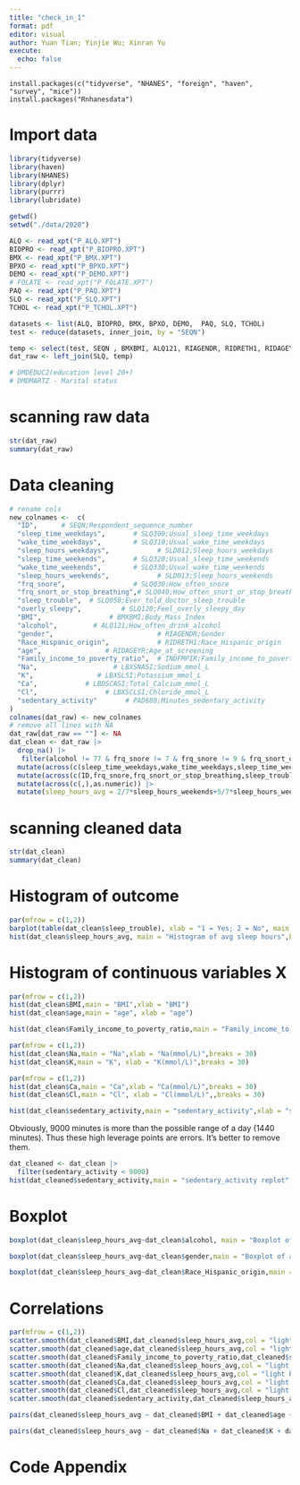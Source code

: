 ```yaml
---
title: "check_in_1"
format: pdf
editor: visual
author: Yuan Tian; Yinjie Wu; Xinran Yu
execute:
  echo: false
---
```

```
install.packages(c("tidyverse", "NHANES", "foreign", "haven", "survey", "mice"))
install.packages("Rnhanesdata")
```

# Import data
```r
library(tidyverse)   
library(haven)      
library(NHANES)     
library(dplyr)  
library(purrr)
library(lubridate)

getwd()
setwd("./data/2020")

ALQ <- read_xpt("P_ALQ.XPT")
BIOPRO <- read_xpt("P_BIOPRO.XPT")
BMX <- read_xpt("P_BMX.XPT")
BPXO <- read_xpt("P_BPXO.XPT")
DEMO <- read_xpt("P_DEMO.XPT")
# FOLATE <- read_xpt("P_FOLATE.XPT")
PAQ <- read_xpt("P_PAQ.XPT")
SLQ <- read_xpt("P_SLQ.XPT")
TCHOL <- read_xpt("P_TCHOL.XPT")

datasets <- list(ALQ, BIOPRO, BMX, BPXO, DEMO,  PAQ, SLQ, TCHOL)
test <- reduce(datasets, inner_join, by = "SEQN")  

temp <- select(test, SEQN , BMXBMI, ALQ121, RIAGENDR, RIDRETH1, RIDAGEYR, INDFMPIR, LBXSNASI, LBXSKSI, LBDSCASI, LBXSCLSI, PAD680 )
dat_raw <- left_join(SLQ, temp)

# DMDEDUC2(education level 20+)
# DMDMARTZ - Marital status
```
# scanning raw data
```r
str(dat_raw) 
summary(dat_raw) 
```


# Data cleaning
```r
# rename cols
new_colnames <-  c(
  "ID",      # SEQN;Respondent_sequence_number
  "sleep_time_weekdays",       # SLQ300;Usual_sleep_time_weekdays
  "wake_time_weekdays",        # SLQ310;Usual_wake_time_weekdays
  "sleep_hours_weekdays",            # SLD012;Sleep_hours_weekdays
  "sleep_time_weekends",       # SLQ320;Usual_sleep_time_weekends
  "wake_time_weekends",        # SLQ330;Usual_wake_time_weekends
  "sleep_hours_weekends",            # SLD013;Sleep_hours_weekends
  "frq_snore",                 # SLQ030;How_often_snore
  "frq_snort_or_stop_breathing",# SLQ040;How_often_snort_or_stop_breathing
  "sleep_trouble",  # SLQ050;Ever_told_doctor_sleep_trouble
  "overly_sleepy",          # SLQ120;Feel_overly_sleepy_day
  "BMI",                 # BMXBMI;Body_Mass_Index
  "alcohol",         # ALQ121;How_often_drink_alcohol
  "gender",                          # RIAGENDR;Gender
  "Race_Hispanic_origin",            # RIDRETH1;Race_Hispanic_origin
  "age",                # RIDAGEYR;Age_at_screening
  "Family_income_to_poverty_ratio",  # INDFMPIR;Family_income_to_poverty_ratio
  "Na",                   # LBXSNASI;Sodium_mmol_L
  "K",                # LBXSLSI;Potassium_mmol_L
  "Ca",            # LBDSCASI;Total_Calcium_mmol_L
  "Cl",                 # LBXSCLSI;Chloride_mmol_L
  "sedentary_activity"       # PAD680;Minutes_sedentary_activity
)
colnames(dat_raw) <- new_colnames
# remove all lines with NA
dat_raw[dat_raw == ""] <- NA
dat_clean <- dat_raw |>
  drop_na() |>
   filter(alcohol != 77 & frq_snore != 7 & frq_snore != 9 & frq_snort_or_stop_breathing != 7 & frq_snort_or_stop_breathing != 9 & sleep_trouble != 9 & overly_sleepy != 9) |>
  mutate(across(c(sleep_time_weekdays,wake_time_weekdays,sleep_time_weekends,wake_time_weekends), hm)) |>
  mutate(across(c(ID,frq_snore,frq_snort_or_stop_breathing,sleep_trouble,overly_sleepy,alcohol,gender,Race_Hispanic_origin),as.factor)) |>
  mutate(across(c(,),as.numeric)) |>
  mutate(sleep_hours_avg = 2/7*sleep_hours_weekends+5/7*sleep_hours_weekdays)

```

# scanning cleaned data
```r
str(dat_clean) 
summary(dat_clean) 
```

# Histogram of outcome
```r
par(mfrow = c(1,2))
barplot(table(dat_clean$sleep_trouble), xlab = "1 = Yes; 2 = No", main = "Barplot of sleep_trouble", ylab = "Frequency")
hist(dat_clean$sleep_hours_avg, main = "Histogram of avg sleep hours",breaks = 30, xlab = "avg sleep hours")
```

# Histogram of continuous variables X
```r
par(mfrow = c(1,2))
hist(dat_clean$BMI,main = "BMI",xlab = "BMI")
hist(dat_clean$age,main = "age", xlab = "age")
```
```r
hist(dat_clean$Family_income_to_poverty_ratio,main = "Family_income_to_poverty_ratio", xlab = "Family_income_to_poverty_ratio",breaks = 70)
```
```r
par(mfrow = c(1,2))
hist(dat_clean$Na,main = "Na",xlab = "Na(mmol/L)",breaks = 30)
hist(dat_clean$K,main = "K", xlab = "K(mmol/L)",breaks = 30)
```
```r
par(mfrow = c(1,2))
hist(dat_clean$Ca,main = "Ca",xlab = "Ca(mmol/L)",breaks = 30)
hist(dat_clean$Cl,main = "Cl", xlab = "Cl(mmol/L)",,breaks = 30)
```
```r
hist(dat_clean$sedentary_activity,main = "sedentary_activity",xlab = "sedentary_activity(mins)",breaks = 70)
```
Obviously, 9000 minutes is more than the possible range of a day (1440 minutes). Thus these high leverage points are errors. It's better to remove them.
```r
dat_cleaned <- dat_clean |>
  filter(sedentary_activity < 9000)
hist(dat_cleaned$sedentary_activity,main = "sedentary_activity replot",xlab = "sedentary_activity(mins)",breaks = 10)
```



# Boxplot
```r
boxplot(dat_clean$sleep_hours_avg~dat_clean$alcohol, main = "Boxplot of avg sleep hours vs alcohol",xlab = "How often drink alcohol")
```
```r
boxplot(dat_clean$sleep_hours_avg~dat_clean$gender,main = "Boxplot of avg sleep hours vs gender",xlab = "1 = Male; 2 = Female")
```
```r
boxplot(dat_clean$sleep_hours_avg~dat_clean$Race_Hispanic_origin,main = "Boxplot of avg sleep hours vs races",xlab = "1 = Mexican American; 2 = Other Hispanic; 3 = White; 4 = Black; 5 = Other Race")
```
# Correlations

```r
par(mfrow = c(1,2))
scatter.smooth(dat_cleaned$BMI,dat_cleaned$sleep_hours_avg,col = "light blue")
scatter.smooth(dat_cleaned$age,dat_cleaned$sleep_hours_avg,col = "light blue")
scatter.smooth(dat_cleaned$Family_income_to_poverty_ratio,dat_cleaned$sleep_hours_avg,col = "light blue")
scatter.smooth(dat_cleaned$Na,dat_cleaned$sleep_hours_avg,col = "light blue")
scatter.smooth(dat_cleaned$K,dat_cleaned$sleep_hours_avg,col = "light blue")
scatter.smooth(dat_cleaned$Ca,dat_cleaned$sleep_hours_avg,col = "light blue")
scatter.smooth(dat_cleaned$Cl,dat_cleaned$sleep_hours_avg,col = "light blue")
scatter.smooth(dat_cleaned$sedentary_activity,dat_cleaned$sleep_hours_avg,col = "light blue")
```


```r
pairs(dat_cleaned$sleep_hours_avg ~ dat_cleaned$BMI + dat_cleaned$age + dat_cleaned$Family_income_to_poverty_ratio + dat_cleaned$sedentary_activity,col = "light blue")
```
```r
pairs(dat_cleaned$sleep_hours_avg ~ dat_cleaned$Na + dat_cleaned$K + dat_cleaned$Ca + dat_cleaned$Cl,col = "light blue")
```

# Code Appendix

```r
```